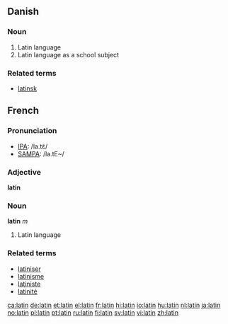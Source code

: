{{see|Latin|latín}}

==Danish==

===Noun===
# Latin language
# Latin language as a school subject

===Related terms===
*[[latinsk]]


==French==

===Pronunciation===
*[[w:IPA|IPA]]: /la.tɛ̃/
*[[w:SAMPA|SAMPA]]: /la.tE~/

===Adjective===
{{fr-infl-adj|sm=latin|sf=latine|pm=latins|pf=latines|smp=la.tɛ̃|sfp=la.tin|pmp=la.tɛ̃|pfp=la.tin}}
'''latin'''

===Noun===
{{fr-infl-noun|sm=latin|sf=latine|pm=latins|pf=latines|smp=la.tɛ̃|sfp=la.tin|pmp=la.tɛ̃|pfp=la.tin}}
'''latin''' ''m''
# Latin language

===Related terms===
*[[latiniser]]
*[[latinisme]]
*[[latiniste]]
*[[latinité]]

[[ca:latin]]
[[de:latin]]
[[et:latin]]
[[el:latin]]
[[fr:latin]]
[[hi:latin]]
[[io:latin]]
[[hu:latin]]
[[nl:latin]]
[[ja:latin]]
[[no:latin]]
[[pl:latin]]
[[pt:latin]]
[[ru:latin]]
[[fi:latin]]
[[sv:latin]]
[[vi:latin]]
[[zh:latin]]